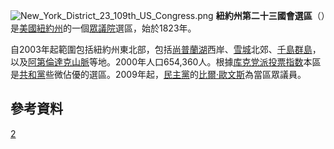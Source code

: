 [[File:New_York_District_23_109th_US_Congress.png|thumb]]
'''紐約州第二十三國會選區'''（{{lang-en|New York's 23rd congressional district}}）是[[美國|美國]][[紐約州|紐約州]]的一個[[美國眾議院|眾議院]]選區，始於1823年。

自2003年起範圍包括紐約州東北部，包括[[尚普蘭湖|尚普蘭湖]]西岸、[[雪城|雪城]]北郊、[[千島群島_(北美洲)|千島群島]]，以及[[阿第倫達克山脈|阿第倫達克山脈]]等地。2000年人口654,360人。根據[[库克党派投票指数|库克党派投票指数]]本區是[[共和黨_(美國)|共和黨]]些微佔優的選區。2009年起，[[民主黨_(美國)|民主黨]]的[[比爾·歐文斯|比爾·歐文斯]]為當區眾議員。
== 參考資料 ==
{{reflist}}
[[Category:紐約州國會選區|2]]